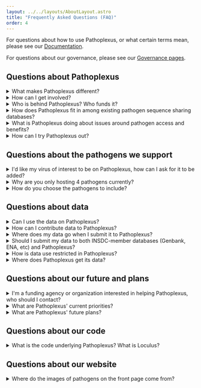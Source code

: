 ---
layout: ../../layouts/AboutLayout.astro
title: "Frequently Asked Questions (FAQ)"
order: 4
---

For questions about how to use Pathoplexus, or what certain terms mean, please see our [Documentation](/docs/concepts/accession).

For questions about our governance, please see our [Governance pages](/about/governance).

## Questions about Pathoplexus

<details>
<summary> <span class="faq"> What makes Pathoplexus different? </span> </summary>
Pathoplexus offers flexible data-sharing options: users can choose to share their data openly, or with time-limited protections to help ensure proper attribution and credit. 
Pathoplexus integrates smoothly with existing INSDC-member databases (NCBI, ENA, and DDBJ), enabling data that's 'open' on Pathoplexus to also appear on INSDC, and INSDC data to be accessed through Pathoplexus.
Pathoplexus is built on the latest tools for filtering, searching, and accessing data, making data sharing and analysis more accessible (through both the website and API) and fostering a connected, collaborative global research community.
</details>

<details>
<summary> <span class="faq">How can I get involved?</span> </summary>
To become part of the scientific community that helps drive Pathoplexus, you can join [PHA4GE](https://pha4ge.org/) and be part of the Data Repositories Working Group
</details>

<details>
<summary> <span class="faq">Who is behind Pathoplexus? Who funds it?</span> </summary>
Pathoplexus is a transparent, non-profit association with [members](/about/members) from 10 countries in 5 continents, and an [Executive Board](/about/eb) from around the globe.
Pathoplexus' members and Executive Board are committed to running Pathoplexus according to our [Values](/about/governance/values).
Pathoplexus is proud work closely with [PHA4GE](https://pha4ge.org/), an international group working to establish better standards for public health and bioinformatics. 
PHA4GE was also key in helping to develop Pathoplexus from the ground up.

At the moment, Pathoplexus is run completely on donations and volunteer efforts, thus is independent of influence by larger players, and is truly a community-driven project. 
We have received the following monetary assistance: legal advice for our GDPR statement via PHA4GE; contribution of contracted software developers via Prof Tanja Stadler, ETH Zurich; donation of AWS compute time via Prof Artem Babian, University of Toronto. 
Aside from this, Pathoplexus has been created by and is powered by thousands of hours of donated time and effort by members of the bioinformatics community (see our [members](../../about/members) and [development team](../../about/development-team)).
</details>

<details>
<summary> <span class="faq">How does Pathoplexus fit in among existing pathogen sequence sharing databases?</span> </summary>
Pathoplexus is designed to be complimentary to the existing pathogen sequence database ecosystem. 
Data from Pathoplexus, as long as it is used and acknowledged according to the [Data Use Terms](/about/terms-of-use/data-use-terms), can be analyzed alongside any other dataset
(if the other dataset also permits this), and always retains linked to the original source (where applicable), so that mixing data and deduplication are fully supported.

In addition, Pathoplexus is purposefully complimentary to INSDC-member databases, as all data in Pathoplexus eventually goes to INSDC.
For Open Data submitted to Pathoplexus, this means Pathoplexus can be used as simply another way to send data to INSDC, as it is passed on immediately.
For Restricted-Use Data submitted to Pathoplexus, Pathoplexus serves as a 'temporary protected home' before it eventually becomes Open.
</details>

<details>
<summary> <span class="faq">What is Pathoplexus doing about issues around pathogen access and benefits?</span> </summary>
While developing Pathoplexus, the issue of countries and regions sharing sequences but not receiving an equitable share of the benefit that can be derived from those sequences (e.g. vaccines), was a topic we discussed deeply. This is also a topic that's currently under debate globally, with efforts to develop pathogen access and benefits sharing ("PABS") agreements. After much consideration, we don't feel a singular database is the the place to try and fix this inequity - but we do want to be part of the eventual solution. This is why we [commit to adhering to future consensus-driven international PABS agreements](../../about/governance/values#article-4-beneficial-sharing).
</details>

<details>
<summary> <span class="faq"> How can I try Pathoplexus out?</span> </summary>
If you don't have sequences to upload for the pathogens we currently support - or just want to try out Pathoplexus before deciding if you want to use it - you
can always use our [Demo Instance](https://demo.pathoplexus.org/)! Our Demo Instance works just like the 'real' Pathoplexus, but is wiped regularly and _no data is sent onward to INSDC_.

It's perfect for trying out Pathoplexus or testing your API requests. Do note that since it is wiped regularly, you will have to make a new account and group - but it's ok if these aren't as detailed
as your 'real' accounts. Remember that the Demo Instance is public, so don't upload data that you can't or don't want to share. If you'd like to try out Pathoplexus but don't have any data to hand, you can use our 
[example data](https://github.com/pathoplexus/example_data) for the pathogens we support!

_(See our [Docs](/docs) for more information on how to do things like create an account, upload sequences, and more in Pathoplexus!)_

</details>

## Questions about the pathogens we support

<details>
<summary> <span class="faq">I'd like my virus of interest to be on Pathoplexus, how can I ask for it to be added?</span> </summary>

If communities that work on a particular virus believe it would be helpful to add this to Pathoplexus, we'd love to hear about it!
We're keen to add viruses while working _with_ those who study those viruses, so that we can ensure it's of maximum value to the community.
In the first few months after we launch, we may not have the resources to add more viruses immediately, so we ask for your patience while we try to get
funding to build up and support our developers.

However, we're still keen to build a list of viruses that the community is keen to see on Pathoplexus. Please search our [GitHub Issues](https://github.com/pathoplexus/pathoplexus/issues)
to see if anyone has already proposed the virus you'd like to suggest - if so, comment to support their proposal! If not, please create a new issue, outlining why
you think it would be a great addition, and if possible, listing others in the community who support adding that virus!
</details>

<details>
<summary> <span class="faq">Why are you only hosting 4 pathogens currently?</span> </summary>
For our launch, we wanted to particularly target viruses with a high public health interest, where it seemed there was a need for another sequence-sharing solution.
In particular, these were viruses where we had seen sequences being shared on GitHub, Virological, and similar locations, as sequence generators tried to balance sharing for
public health and research benefit, without their sequences being 'scooped' (published without their involvement).
To us, this indicated an opportunity to help improve data sharing for these viruses.
</details>


<details>
<summary> <span class="faq">How do you choose the pathogens to include?</span> </summary>
In future, we aim to prioritize viruses that have a high public health interest and currently have a less-than-ideal sequence sharing situation, for any reason.
For example, the community may not be sharing much data because of fear of 'scooping,' or they may find uploading the data too difficult.
Alternatively, it could currently be fragmented and shared in different places, and Pathoplexus could be a way to bring it together.

We are also keen to add pathogens where there's support in that pathogen community - where the community feels like having the pathogen on Pathoplexus will be a benefit.

Finally, we will also consider the technical difficulty of including a new virus in prioritization. 
For example, multi-segmented viruses require more work to ensure we're matching up segments correctly, and some viruses may be more difficult to write robust quality-control metrics for.
However, none of this rules out adding a new virus completely - it may just have to wait a bit longer until we have sufficient resources!
</details>

## Questions about data

<details>
<summary> <span class="faq"> Can I use the data on Pathoplexus?</span> </summary>
Yes! Pathoplexus is designed to be used by everyone, and so all data is accessible. 
However, Pathoplexus does have restrictions on how some data (“Restricted-Use Data”) can be used, particularly in publications and preprints, and has requirements on how all Restricted-Use Data is acknowledged. 

You can find out more about these protections and how you can use data by reading our [Data Use Terms](/about/terms-of-use/data-use-terms). We also have summaries on how you can use [Open Data](/about/terms-of-use/open-data) and [Restricted-Use Data](/about/terms-of-use/restricted-data).
</details>

<details>
<summary> <span class="faq"> How can I contribute data to Pathoplexus?</span> </summary>
We’ve tried to make sharing your data as easy and flexible as possible! 

You can upload data to any of our supported pathogens by first [creating an account](/docs/how-to/create-account) and then [submitting your sequences](/docs/how-to/upload-sequences) on the website or via the API (useful for computational pipelines).
At submission, you can choose whether you’d like your data to be [protected for up to one year](/about/terms-of-use/restricted-data), or [open immediately](/about/terms-of-use/open-data).
Once the data is open, it also appears on INSDC-member databases.
</details>

<details>
<summary> <span class="faq">Where does my data go when I submit it to Pathoplexus?</span> </summary>
When you submit your data to Pathoplexus, it gets securely stored in our database, hosted on AWS in Europe (under GDPR). 
At the same time, it is passed on to an INSDC-member database, [ENA](https://www.ebi.ac.uk/ena/browser/).

If you've chosen to restrict how your data can be used, it will go into a private (sometimes called 'embargoed') location on ENA, where it will not be visible to anyone else.
Your data will thus only be accessible on Pathoplexus while its use is restricted.

If you've chosen for your data to be open straight away, it will go to public area on ENA.
It will then be available across all INSDC-member databases in a short time, as well as on Pathoplexus.
</details>

<details>
<summary> <span class="faq">Should I submit my data to both INSDC-member databases (Genbank, ENA, etc) and Pathoplexus?</span> </summary>
No, you should _not_ submit your data to both INSDC and Pathoplexus, as it may result in your data being duplicated in both places.
If you submit to INSDC, we will pull your data into Pathoplexus, so there's no need to submit it here!
If you submit to Pathoplexus, the data will go to INSDC when you specify (and immediately, if you select the data is open), so there's no need to upload it to INSDC yourself - we'll take care of that!

Since we keep a record of all the data we pass onto INSDC, we ensure we don't duplicate it - but we can't do this if users upload to both place separately!
</details>

<details>
<summary> <span class="faq">How is data use restricted in Pathoplexus?</span> </summary>
When you submit your data to Pathoplexus, you have the option to restrict how it can be used for a limited time, or make it fully open straight away. 
If you choose to keep your data restricted in how it can be used, it will have these protections for up to a year, giving you time to publish your research.
After this period, or if you choose to share it openly immediately, your data will be released on international databases (INSDC-member databases).

If you want to use data from Pathoplexus, it's critical you familiarize yourself with our [Data Use Terms](/about/terms-of-use/data-use-terms), 
so you know how you can use sequences and how you must acknowledge them.
</details>

<details>
<summary> <span class="faq">Where does Pathoplexus get its data?</span> </summary>
We get our data two ways: ingesting ('pulling') open data from INSDC-member databases, and the data the Pathoplexus users upload to us directly.

Pathoplexus ingests data from INSDC-member databases (specifically, from [NCBI Datasets](https://www.ncbi.nlm.nih.gov/datasets)) for all the Pathogens it supports. 
We do this automatically at regular intervals, but always preserve the link back to the INSDC source.
You can easily tell if a sequence originated from INSDC if the 'Submitting group' is `Automated Ingest from INSDC/NCBI Virus`.

Users can also submit data to us directly, which we eventually pass on to the INSDC network. All Restricted-Use data is directly submitted.
You can easily tell if Open data was submitted to us directly by seeing if the 'Submitting group' is anyone other than `Automated Ingest from INSDC/NCBI Virus`.
</details>


## Questions about our future and plans

<details>
<summary> <span class="faq">I'm a funding agency or organization interested in helping Pathoplexus, who should I contact?</span> </summary>
We are incredibly grateful for support in turning Pathoplexus into a long-term project that can help improve pathogen sequence sharing!
We're currently looking for support in all forms and sizes, and we'd love to chat with you. 
Please send an email to [funding\@pathoplexus.com](mailto:funding@pathoplexus.org), and we'll be in touch!
</details>

<details>
<summary> <span class="faq">What are Pathoplexus' current priorities?</span> </summary>
Currently we're in our 'Initial Phase,' which lasts 6 months after launch. During this time we're focusing on introducing ourselves to the community,
getting feedback on Pathoplexus, and starting conversations about how Pathoplexus could help improve pathogen sequence sharing.

We're also focused on attracting funding. Pathoplexus has been developed, and is currently running, thanks to volunteer efforts and donations of
programmers and infrastructure. However, to turn Pathoplexus into something that can run for years to come, we need support in infrastructure
(to run the computational side of the database), administration (to help manage and run Pathoplexus), and developers (to add features and make
Pathoplexus a fully-fledged database).

Pathoplexus hopes to be a long-term player in the pathogen sequence sharing space for as long as it's needed.
However, it's also been purposefully designed to be able to _stop_ existing without any data being lost.
If there comes a day when Pathoplexus isn't needed (because fear around data sharing has been alleviated via other methods, or because better solutions become available),
it is bound to remain in existence long enough to ensure all remaining data is uploaded to INSDC, at which point it can 'fold gracefully,' with no data being lost.
</details>

<details>
<summary> <span class="faq">What are Pathoplexus' future plans?</span> </summary>

Once we secure funding, some of our top priorities are:
- &#x2022; Improve our SeqSet visualization to give even more information about the sequences it includes
- &#x2022; Add tracking of DOIs via CrossRef and link this to sequences to show their contribution to all publications
- &#x2022; Start working with journals to add ethical sequence use to the consideration of submitted manuscripts
- &#x2022; Perfect a system to quickly add new pathogens in crisis (or potential crisis) scenarios
- &#x2022; Add more viral pathogens, as asked for by those pathogen communities
- &#x2022; Expand our features, additional data we can provide to sequences, and our API
- &#x2022; Enable federalization, allowing a 'Pathoplexus Network' that exchanges data on the same principles, but allows shared data 'ownership' and continued existence if any one 'node' goes down
</details>

## Questions about our code

<details>
<summary> <span class="faq">What is the code underlying Pathoplexus? What is Loculus?</span> </summary>
Pathoplexus is an instance of the broader pathogen data sequence sharing software Loculus.
This means that Pathoplexus runs on Loculus code, with specific features, personalization, and most importantly, surrounding governance, that make it 'Pathoplexus.'
All of the Pathoplexus code is open-source and you can view it [here](https://github.com/pathoplexus/pathoplexus).

Loculus was designed at the same time as Pathoplexus, but is intended to be a flexible, customizable generic pathogen sequence-sharing database. 
For example, a lab might use Loculus to store the samples they sequence locally and be able to easily search and access them,
or a university may have a Loculus instance to gather all the sequences they generate together in one place.
Alternatively, someone could create another Loculus instance to serve bacterial pathogens, much like Pathoplexus!

All of the Loculus code is also open-source, and you can view it [here](https://github.com/loculus-project/loculus).
</details>

## Questions about our website

<details>
<summary> <span class="faq">Where do the images of pathogens on the front page come from?</span> </summary>
We're incredibly grateful to [NIAID](https://www.niaid.nih.gov/) for providing fantastic images of pathogens. You can check out their incredible [Flickr account](https://www.flickr.com/photos/niaid/) to see more great images.

The images we use from NIAID are:
  - &#x2022; [CCHF](https://www.flickr.com/photos/niaid/40689899455/)
  - &#x2022; [Ebola Sudan](https://www.nih.gov/sites/default/files/styles/featured_media_breakpoint-medium/public/news-events/news-releases/2023/niaid-03.jpg?itok=m4wFNGkn&timestamp=1675437186)
  - &#x2022; [Ebola Zaire](https://www.flickr.com/photos/niaid/14440817981/in/album-72157646274075631/)

We are also grateful to use this [West Nile Virus image](https://pixnio.com/science/microscopy-images/west-nile-disease/micrograph-of-the-west-nile-virus) from Cynthia Goldsmith at USCDCP.

</details>
